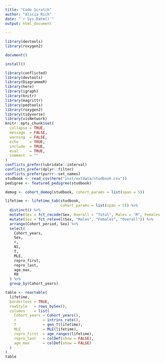 ```yaml
---
title: "Code Scratch"
author: "Alicia Rich"
date: "`r Sys.Date()`"
output: html_document
                     
---
```


```r
library(devtools)
library(roxygen2)
```

```r
document()
```


```r
install()
```

```r
library(conflicted)
library(devtools)
library(DiagrammeR)
library(here)
library(igraph)
library(knitr)
library(magrittr)
library(pedtools)
library(roxygen2)
library(tidyverse)
library(visNetwork)
knitr::opts_chunk$set(
  collapse = TRUE,
  message  = FALSE,
  warning  = FALSE,
  echo     = TRUE,
  include  = TRUE,
  eval     = TRUE,
  comment  = ""
)
conflicts_prefer(lubridate::interval)
conflicts_prefer(dplyr::filter)
conflicts_prefer(purrr::set_names)
studbook <- read_csv(here("inst/extdata/studbook.csv"))
pedigree <- featured_pedigree(studbook)
```

```r
demog <- cohort_demog(studbook, cohort_params = list(span = 5))
```


```r
lifetime <- lifetime_tab(studbook, 
                         cohort_params = list(span = 5)) %>%
  distinct() %>%
  mutate(Sex = fct_recode(Sex, Overall = "Total", Males = "M", Females = "F")) %>%
  mutate(Sex = fct_relevel(Sex, "Males", "Females", "Overall")) %>%
  arrange(Cohort_period, Sex) %>% 
  select(
    Cohort_years,
    Sex,
    r,
    N1,
    T,
    MLE,
    repro_first,
    repro_last,
    age_max,
    R0
  ) %>%
  group_by(Cohort_years)
```


```r
table <- reactable(
  lifetime,
  borderless = TRUE,
  rowStyle   = rows_bySex(),
  columns    = list(
    Cohort_years = Cohort_years(),
    r            = intrins_rate(),
    T            = gen_T(lifetime),
    MLE          = MLE(lifetime),
    repro_first  = age_ranges(lifetime),
    repro_last   = colDef(show = FALSE),
    age_max      = colDef(show = FALSE)
  )
)
table
```


